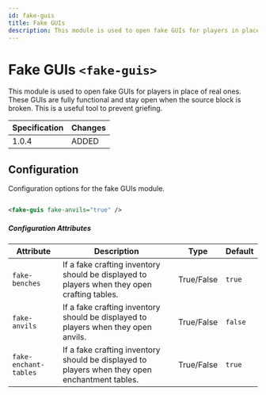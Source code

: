 ```yaml
---
id: fake-guis
title: Fake GUIs
description: This module is used to open fake GUIs for players in place of real ones. These GUIs are fully functional and stay open when the source block is broken. This is a useful tool to prevent griefing.
---
```


# Fake GUIs `<fake-guis>`

This module is used to open fake GUIs for players in place of real ones. These GUIs are fully functional and stay open when the source block is broken. This is a useful tool to prevent griefing.

| Specification | Changes |
| --- | --- |
| 1.0.4 | ADDED |

## Configuration

Configuration options for the fake GUIs module.

```xml

<fake-guis fake-anvils="true" />

```

##### Configuration Attributes

| Attribute | Description | Type | Default |
| --- | --- | --- | --- |
| `fake-benches` | If a fake crafting inventory should be displayed to players when they open crafting tables. | <span class="badge badge--primary">True/False</span> | `true` |
| `fake-anvils` | If a fake crafting inventory should be displayed to players when they open anvils. | <span class="badge badge--primary">True/False</span> | `false` |
| `fake-enchant-tables` | If a fake crafting inventory should be displayed to players when they open enchantment tables. | <span class="badge badge--primary">True/False</span> | `true` |

